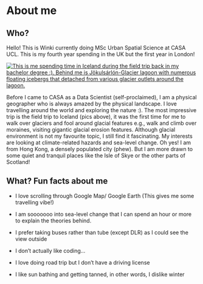 # About me

## Who?

Hello! This is Winki currently doing MSc Urban Spatial Science at CASA UCL. This is my fourth year spending in the UK but the first year in London!

[![This is me spending time in Iceland during the field trip back in my bachelor degree :). Behind me is Jökulsárlón-Glacier lagoon with numerous floating icebergs that detached from various glacier outlets around the lagoon.](images/iceland.png)](pics-of-me)

Before I came to CASA as a Data Scientist (self-proclaimed), I am a physical geographer who is always amazed by the physical landscape. I love travelling around the world and exploring the nature :). The most impressive trip is the field trip to Iceland (pics above), it was the first time for me to walk over glaciers and fool around glacial features e.g., walk and climb over moraines, visiting gigantic glacial erosion features. Although glacial environment is not my favourite topic, I still find it fascinating. My interests are looking at climate-related hazards and sea-level change. Oh yes! I am from Hong Kong, a densely populated city (phew). But I am more drawn to some quiet and tranquil places like the Isle of Skye or the other parts of Scotland!

## What? Fun facts about me

-   I love scrolling through Google Map/ Google Earth (This gives me some travelling vibe!)

-   I am sooooooo into sea-level change that I can spend an hour or more to explain the theories behind.

-   I prefer taking buses rather than tube (except DLR) as I could see the view outside

-   I don't actually like coding...

-   I love doing road trip but I don't have a driving license

-   I like sun bathing and getting tanned, in other words, I dislike winter
